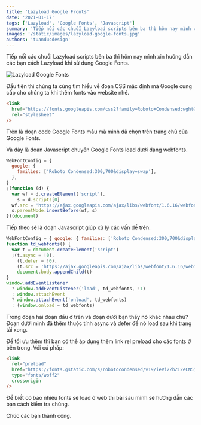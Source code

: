 ```yaml
---
title: 'Lazyload Google Fronts'
date: '2021-01-17'
tags: ['Lazyload', 'Google Fonts', 'Javascript']
summary: 'Tiếp nối các chuỗi Lazyload scripts bên ba thì hôm nay mình xin hướng dẫn các bạn cách Lazyload khi sử dụng Google Fonts.'
images: '/static/images/lazyload-google-fonts.jpg'
authors: 'tuanducdesign'
---
```


Tiếp nối các chuỗi Lazyload scripts bên ba thì hôm nay mình xin hướng dẫn các bạn cách Lazyload khi sử dụng Google Fonts.

![Lazyload Google Fonts](/static/images/lazyload-google-fonts.jpg)

Đầu tiên thì chúng ta cùng tìm hiểu về đoạn CSS mặc định mà Google cung cấp cho chúng ta khi thêm fonts vào website nhé.

```html
<link
  href="https://fonts.googleapis.com/css2?family=Roboto+Condensed:wght@300;700&display=swap"
  rel="stylesheet"
/>
```

Trên là đoạn code Google Fonts mẫu mà mình đã chọn trên trang chủ của Google Fonts.

Và đây là đoạn Javascript chuyển Google Fonts load dưới dạng webfonts.

```javascript
WebFontConfig = {
  google: {
    families: ['Roboto Condensed:300,700&display=swap'],
  },
}
;(function (d) {
  var wf = d.createElement('script'),
    s = d.scripts[0]
  wf.src = 'https://ajax.googleapis.com/ajax/libs/webfont/1.6.16/webfont.js'
  s.parentNode.insertBefore(wf, s)
})(document)
```

Tiếp theo sẽ là đoạn Javascript giúp xử lý các vấn đề trên:

```javascript
WebFontConfig = { google: { families: ['Roboto Condensed:300,700&display=swap'] } }
function td_webfonts() {
  var t = document.createElement('script')
  ;(t.async = !0),
    (t.defer = !0),
    (t.src = 'https://ajax.googleapis.com/ajax/libs/webfont/1.6.16/webfont.js'),
    document.body.appendChild(t)
}
window.addEventListener
  ? window.addEventListener('load', td_webfonts, !1)
  : window.attachEvent
  ? window.attachEvent('onload', td_webfonts)
  : (window.onload = td_webfonts)
```

Trong đoạn hai đoạn đầu ở trên và đoạn dưới bạn thấy nó khác nhau chứ? Đoạn dưới mình đã thêm thuộc tính async và defer để nó load sau khi trang tải xong.

Để tối ưu thêm thì bạn có thể áp dụng thêm link rel preload cho các fonts ở bên trong. Với cú pháp:

```html
<link
  rel="preload"
  href="https://fonts.gstatic.com/s/robotocondensed/v19/ieVi2ZhZI2eCN5jzbjEETS9weq8-33mZGCkYb9lecyVC4A.woff2"
  type="fonts/woff2"
  crossorigin
/>
```

Để biết có bao nhiêu fonts sẽ load ở web thì bài sau mình sẽ hướng dẫn các bạn cách kiểm tra chúng.

Chúc các bạn thành công.
